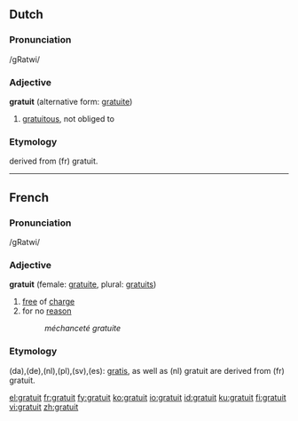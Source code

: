 ==Dutch==

===Pronunciation===
/gRatwi/

===Adjective===
'''gratuit''' (alternative form: [[gratuite]])


# [[gratuitous]], not obliged to

===Etymology===
derived from (fr) gratuit.

----
==French==
===Pronunciation===
/gRatwi/

===Adjective===
'''gratuit''' (female: [[gratuite]], plural: [[gratuits]])

# [[free]] of [[charge]]
# for no [[reason]]
#: ''méchanceté gratuite''



===Etymology===

(da),(de),(nl),(pl),(sv),(es): [[gratis]], as well as (nl) gratuit are derived from (fr) gratuit.

[[el:gratuit]]
[[fr:gratuit]]
[[fy:gratuit]]
[[ko:gratuit]]
[[io:gratuit]]
[[id:gratuit]]
[[ku:gratuit]]
[[fi:gratuit]]
[[vi:gratuit]]
[[zh:gratuit]]